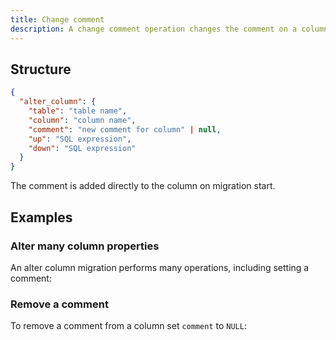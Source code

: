 ```yaml
---
title: Change comment
description: A change comment operation changes the comment on a column.
---
```


## Structure

```json
{
  "alter_column": {
    "table": "table name",
    "column": "column name",
    "comment": "new comment for column" | null,
    "up": "SQL expression",
    "down": "SQL expression"
  }
}
```

The comment is added directly to the column on migration start.

## Examples

### Alter many column properties

An alter column migration performs many operations, including setting a comment: 

<ExampleSnippet example="35_alter_column_multiple.yaml" languange="yaml" />

### Remove a comment

To remove a comment from a column set `comment` to `NULL`:

<ExampleSnippet example="36_set_comment_to_null.yaml" languange="yaml" />
